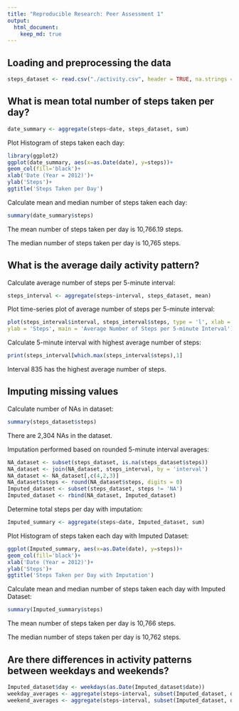 ```yaml
---
title: "Reproducible Research: Peer Assessment 1"
output: 
  html_document:
    keep_md: true
---
```



## Loading and preprocessing the data

```r
steps_dataset <- read.csv("./activity.csv", header = TRUE, na.strings = 'NA')
```

## What is mean total number of steps taken per day?

```r
date_summary <- aggregate(steps~date, steps_dataset, sum)
```
Plot Histogram of steps taken each day:

```r
library(ggplot2)
ggplot(date_summary, aes(x=as.Date(date), y=steps))+
geom_col(fill='black')+
xlab('Date (Year = 2012)')+
ylab('Steps')+
ggtitle('Steps Taken per Day')
```

Calculate mean and median number of steps taken each day:

```r
summary(date_summary$steps)
```

The mean number of steps taken per day is 10,766.19 steps.

The median number of steps taken per day is 10,765 steps.

## What is the average daily activity pattern?

Calculate average number of steps per 5-minute interval:

```r
steps_interval <- aggregate(steps~interval, steps_dataset, mean)
```
Plot time-series plot of average number of steps per 5-minute interval:

```r
plot(steps_interval$interval, steps_interval$steps, type = 'l', xlab = '5-minute Interval', 
ylab = 'Steps', main = 'Average Number of Steps per 5-minute Interval')
```

Calculate 5-minute interval with highest average number of steps:

```r
print(steps_interval[which.max(steps_interval$steps),1]
```

Interval 835 has the highest average number of steps.

## Imputing missing values

Calculate number of NAs in dataset:

```r
summary(steps_dataset$steps)
```

There are 2,304 NAs in the dataset.

Imputation performed based on rounded 5-minute interval averages:

```r
NA_dataset <- subset(steps_dataset, is.na(steps_dataset$steps))
NA_dataset <- join(NA_dataset, steps_interval, by = 'interval')
NA_dataset <- NA_dataset[,c(4,2,3)]
NA_dataset$steps <- round(NA_dataset$steps, digits = 0)
Imputed_dataset <- subset(steps_dataset, steps != 'NA')
Imputed_dataset <- rbind(NA_dataset, Imputed_dataset)
```

Determine total steps per day with imputation:

```r
Imputed_summary <- aggregate(steps~date, Imputed_dataset, sum)
```
Plot Histogram of steps taken each day with Imputed Dataset:

```r
ggplot(Imputed_summary, aes(x=as.Date(date), y=steps))+
geom_col(fill='black')+
xlab('Date (Year = 2012)')+
ylab('Steps')+
ggtitle('Steps Taken per Day with Imputation')
```

Calculate mean and median number of steps taken each day with Imputed Dataset:

```r
summary(Imputed_summary$steps)
```

The mean number of steps taken per day is 10,766 steps.

The median number of steps taken per day is 10,762 steps.


## Are there differences in activity patterns between weekdays and weekends?

```r
Imputed_dataset$day <- weekdays(as.Date(Imputed_dataset$date))
weekday_averages <- aggregate(steps~interval, subset(Imputed_dataset, day != 'Saturday' & day != 'Sunday'), FUN=mean)
weekend_averages <- aggregate(steps~interval, subset(Imputed_dataset, day == 'Saturday' | day == 'Sunday'), FUN=mean)
```
